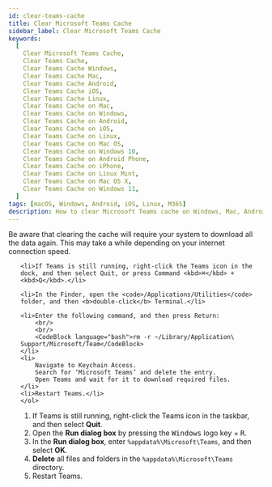 ```yaml
---
id: clear-teams-cache
title: Clear Microsoft Teams Cache
sidebar_label: Clear Microsoft Teams Cache
keywords:
  [
    Clear Microsoft Teams Cache,
    Clear Teams Cache,
    Clear Teams Cache Windows,
    Clear Teams Cache Mac,
    Clear Teams Cache Android,
    Clear Teams Cache iOS,
    Clear Teams Cache Linux,
    Clear Teams Cache on Mac,
    Clear Teams Cache on Windows,
    Clear Teams Cache on Android,
    Clear Teams Cache on iOS,
    Clear Teams Cache on Linux,
    Clear Teams Cache on Mac OS,
    Clear Teams Cache on Windows 10,
    Clear Teams Cache on Android Phone,
    Clear Teams Cache on iPhone,
    Clear Teams Cache on Linux Mint,
    Clear Teams Cache on Mac OS X,
    Clear Teams Cache on Windows 11,
  ]
tags: [macOS, Windows, Android, iOS, Linux, M365]
description: How to clear Microsoft Teams cache on Windows, Mac, Android, iOS, and Linux.
---
```



<Admonition type="info" >
  <p>
   Be aware that clearing the cache will require your system to download all the data again. This may take a while depending on your internet connection speed.
  </p>
</Admonition>

<Tabs groupId="operating-systems">
  <TabItem value="mac" label="Mac" default>
    <ol>
    
    <li>If Teams is still running, right-click the Teams icon in the dock, and then select Quit, or press Command <kbd>⌘</kbd> + <kbd>Q</kbd>.</li>
    
    <li>In the Finder, open the <code>/Applications/Utilities</code> folder, and then <b>double-click</b> Terminal.</li>
    
    <li>Enter the following command, and then press Return: 
        <br/>
        <br/>
        <CodeBlock language="bash">rm -r ~/Library/Application\ Support/Microsoft/Team</CodeBlock>
    </li>
    <li>
        Navigate to Keychain Access.
        Search for ‘Microsoft Teams’ and delete the entry.
        Open Teams and wait for it to download required files.
    </li>
    <li>Restart Teams.</li>
    </ol>

  </TabItem>
  <TabItem value="windows" label="Windows">
    <ol>
        <li>If Teams is still running, right-click the Teams icon in the taskbar, and then select <b>Quit</b>.</li>
        <li>Open the <b>Run dialog box</b> by pressing the <kbd>Windows</kbd> logo key + <kbd>R</kbd>.</li>
        <li>In the <b>Run dialog box</b>, enter <code>%appdata%\Microsoft\Teams</code>, and then select <b>OK</b>.</li>
        <li><b>Delete</b> all files and folders in the <code>%appdata%\Microsoft\Teams</code> directory.</li>
        <li>Restart Teams.</li>
    </ol>

  </TabItem>
  </TabItem>
</Tabs>
